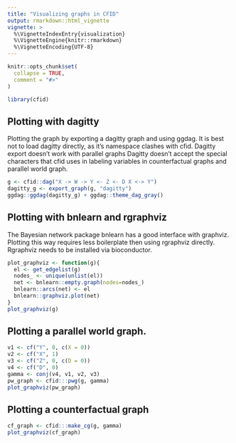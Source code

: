 ```yaml
---
title: "Visualizing graphs in CFID"
output: rmarkdown::html_vignette
vignette: >
  %\VignetteIndexEntry{visualization}
  %\VignetteEngine{knitr::rmarkdown}
  %\VignetteEncoding{UTF-8}
---
```


```r
knitr::opts_chunk$set(
  collapse = TRUE,
  comment = "#>"
)
```

```r
library(cfid)
```

## Plotting with dagitty

Plotting the graph by exporting a dagitty graph and using ggdag.
It is best not to load dagitty directly, as it's namespace clashes with cfid.
Dagitty export doesn't work with parallel graphs Dagitty doesn't accept the special characters that cfid uses in labeling variables in counterfactual graphs and parallel world graph.

```r
g <- cfid::dag("X -> W -> Y <- Z <- D X <-> Y")
dagitty_g <- export_graph(g, "dagitty")
ggdag::ggdag(dagitty_g) + ggdag::theme_dag_gray()
```

## Plotting with bnlearn and rgraphviz

The Bayesian network package bnlearn has a good interface with graphviz.
Plotting this way requires less boilerplate then using rgraphviz directly.
Rgraphviz needs to be installed via bioconductor.

```r
plot_graphviz <- function(g){
  el <- get_edgelist(g)
  nodes_ <- unique(unlist(el))
  net <- bnlearn::empty.graph(nodes=nodes_)
  bnlearn::arcs(net) <- el
  bnlearn::graphviz.plot(net)
}
plot_graphviz(g)
```


## Plotting a parallel world graph.

```r
v1 <- cf("Y", 0, c(X = 0))
v2 <- cf("X", 1)
v3 <- cf("Z", 0, c(D = 0))
v4 <- cf("D", 0)
gamma <- conj(v4, v1, v2, v3)
pw_graph <- cfid:::pwg(g, gamma)
plot_graphviz(pw_graph)
```

## Plotting a counterfactual graph

```r
cf_graph <- cfid:::make_cg(g, gamma)
plot_graphviz(cf_graph)
```